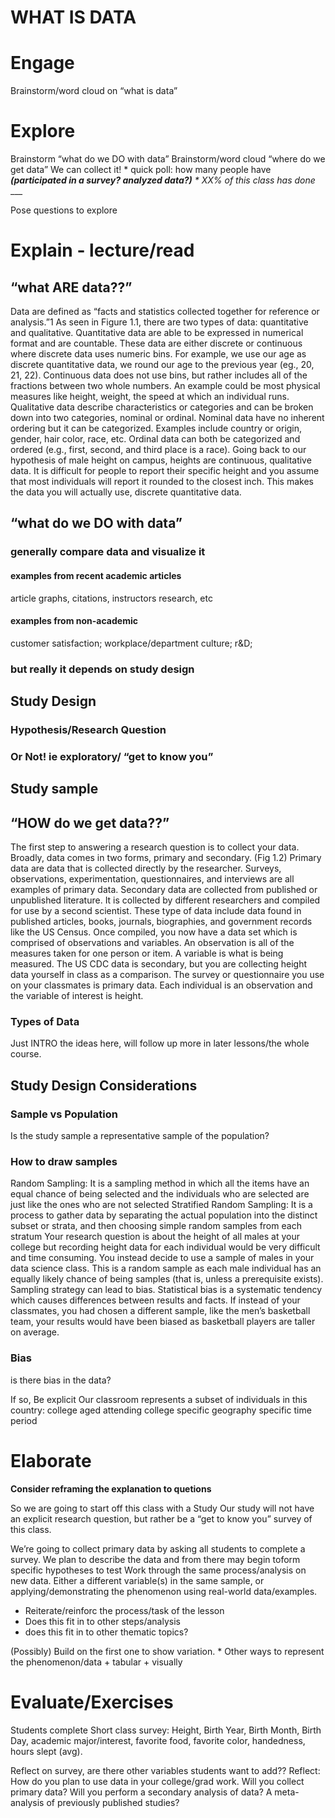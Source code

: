 
# WHAT IS DATA

# Engage

Brainstorm/word cloud on “what is data”


# Explore
Brainstorm “what do we DO with data”
Brainstorm/word cloud “where do we get data”
We can collect it!
  * quick poll: how many people have ___(participated in a survey? analyzed data?)__
  * XX% of this class has done ____


Pose questions to explore



# Explain - lecture/read

## "what ARE data??"

Data are defined as “facts and statistics collected together for reference or analysis.”1 As seen in Figure 1.1, there are two types of data: quantitative and qualitative. Quantitative data are able to be expressed in numerical format and are countable. These data are either discrete or continuous where discrete data uses numeric bins. For example, we use our age as discrete quantitative data, we round our age to the previous year (eg., 20, 21, 22). Continuous data does not use bins, but rather includes all of the fractions between two whole numbers. An example could be most physical measures like height, weight, the speed at which an individual runs.
Qualitative data describe characteristics or categories and can be broken down into two categories, nominal or ordinal. Nominal data have no inherent ordering but it can be categorized. Examples include country or origin, gender, hair color, race, etc. Ordinal data can both be categorized and ordered (e.g., first, second, and third place is a race).
Going back to our hypothesis of male height on campus, heights are continuous, qualitative data. It is difficult for people to report their specific height and you assume that most individuals will report it rounded to the closest inch. This makes the data you will actually use, discrete quantitative data.


## “what do we DO with data”
### generally compare data and visualize it 

#### examples from recent academic articles

article graphs, citations, instructors research, etc

#### examples from non-academic

customer satisfaction; workplace/department culture; r&D; 


### but really it depends on study design



## Study Design

### Hypothesis/Research Question

###  Or Not! ie exploratory/ “get to know you”


## Study sample

## "HOW do we get data??"

The first step to answering a research question is to collect your data. Broadly, data comes in two forms, primary and secondary. (Fig 1.2) Primary data are data that is collected directly by the researcher. Surveys, observations, experimentation, questionnaires, and interviews are all examples of primary data. Secondary data are collected from published or unpublished literature. It is collected by different researchers and compiled for use by a second scientist. These type of data include data found in published articles, books, journals, biographies, and government records like the US Census.
Once compiled, you now have a data set which is comprised of observations and variables. An observation is all of the measures taken for one person or item. A variable is what is being measured.
The US CDC data is secondary, but you are collecting height data yourself in class as a comparison. The survey or questionnaire you use on your classmates is primary data. Each individual is an observation and the variable of interest is height.



### Types of Data

Just INTRO the ideas here, will follow up more in later lessons/the whole course.

## Study Design Considerations

### Sample vs Population

Is the study sample a representative sample of the population? 

### How to draw samples

Random Sampling: It is a sampling method in which all the items have an equal chance of being selected and the individuals who are selected are just like the ones who are not selected
Stratified Random Sampling: It is a process to gather data by separating the actual population into the distinct subset or strata, and then choosing simple random samples from each stratum Your research question is about the height of all males at your college but recording height data for each individual would be very difficult and time consuming. You instead decide to use a sample of males in your data science class. This is a random sample as each male individual has an equally likely chance of being samples (that is, unless a prerequisite exists).
Sampling strategy can lead to bias. Statistical bias is a systematic tendency which causes differences between results and facts. If instead of your classmates, you had chosen a different sample, like the men’s basketball team, your results would have been biased as basketball players are taller on average.

### Bias 

is there bias in the data?

If so, Be explicit 
Our classroom represents a subset of individuals in this country:
college aged
attending college
specific geography 
specific time period


# Elaborate


**Consider reframing the explanation to quetions**

So we are going to start off this class with a Study
Our study will not have an explicit research question, but rather be a 
“get to know you” survey of this class.

We’re going to collect primary data by asking all students to complete a survey. 
We plan to describe the data and from there may begin toform specific hypotheses to test
Work through the same process/analysis on new data. Either a different 
variable(s) in the same sample, or applying/demonstrating the phenomenon 
using real-world data/examples.


* Reiterate/reinforc the process/task of the lesson
* Does this fit in to other steps/analysis
* does this fit in to other thematic topics?

(Possibly) Build on the first one to show variation.
  * Other ways to represent the phenomenon/data
    + tabular
    + visually



# Evaluate/Exercises

Students complete Short class survey:
Height, Birth Year, Birth Month, Birth Day, academic major/interest, favorite food, favorite color, handedness, hours slept (avg).

Reflect on survey, are there other variables students want to add??
Reflect: How do you plan to use data in your college/grad work. Will you collect primary data? Will you perform a secondary analysis of data? A meta-analysis of previously published studies?



